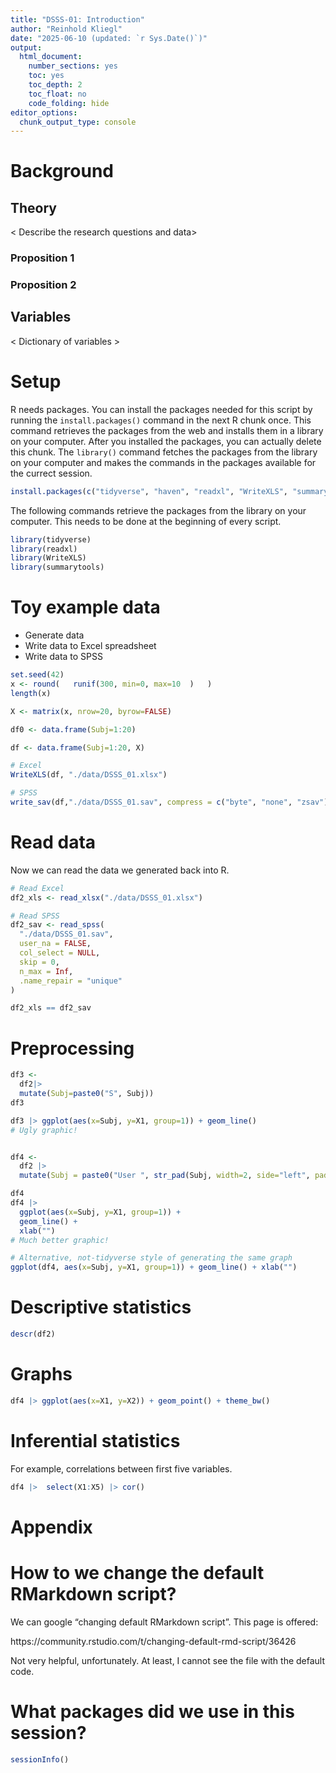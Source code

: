 ```yaml
---
title: "DSSS-01: Introduction"
author: "Reinhold Kliegl"
date: "2025-06-10 (updated: `r Sys.Date()`)"
output:
  html_document:
    number_sections: yes
    toc: yes
    toc_depth: 2
    toc_float: no
    code_folding: hide
editor_options: 
  chunk_output_type: console
---
```


# Background

## Theory

< Describe the research questions and data>

### Proposition 1


### Proposition 2


## Variables

< Dictionary of variables >

# Setup

R needs packages. You can install the packages needed for this script by running the `install.packages()` command in the next R chunk once. This command retrieves the packages from the web and installs them in a library on your computer. After you installed the packages, you can actually delete this chunk. The `library()`  command fetches the packages from the library on your computer and makes the commands in the packages available for the currect session. 


```r
install.packages(c("tidyverse", "haven", "readxl", "WriteXLS", "summarytools" ))
```

The following commands retrieve the packages from the library on your computer. This needs to be done at the beginning of every script.

```r
library(tidyverse)
library(readxl)
library(WriteXLS)
library(summarytools)
```

# Toy example data

+ Generate data
+ Write data to Excel spreadsheet
+ Write data to SPSS

```r
set.seed(42)
x <- round(   runif(300, min=0, max=10  )   )
length(x)

X <- matrix(x, nrow=20, byrow=FALSE)

df0 <- data.frame(Subj=1:20)

df <- data.frame(Subj=1:20, X)

# Excel
WriteXLS(df, "./data/DSSS_01.xlsx")

# SPSS
write_sav(df,"./data/DSSS_01.sav", compress = c("byte", "none", "zsav"), adjust_tz = TRUE)
```

# Read data

Now we can read the data we generated back into R. 

```r
# Read Excel
df2_xls <- read_xlsx("./data/DSSS_01.xlsx")

# Read SPSS
df2_sav <- read_spss(
  "./data/DSSS_01.sav",
  user_na = FALSE,
  col_select = NULL,
  skip = 0,
  n_max = Inf,
  .name_repair = "unique"
)

df2_xls == df2_sav
```

# Preprocessing

```r
df3 <- 
  df2|> 
  mutate(Subj=paste0("S", Subj))
df3

df3 |> ggplot(aes(x=Subj, y=X1, group=1)) + geom_line() 
# Ugly graphic!


df4 <- 
  df2 |> 
  mutate(Subj = paste0("User ", str_pad(Subj, width=2, side="left", pad="0")))

df4
df4 |> 
  ggplot(aes(x=Subj, y=X1, group=1)) + 
  geom_line() + 
  xlab("")
# Much better graphic!

# Alternative, not-tidyverse style of generating the same graph
ggplot(df4, aes(x=Subj, y=X1, group=1)) + geom_line() + xlab("")
```

# Descriptive statistics

```r
descr(df2)
```


# Graphs

```r
df4 |> ggplot(aes(x=X1, y=X2)) + geom_point() + theme_bw()
```


# Inferential statistics

For example, correlations between first five variables. 

```r
df4 |>  select(X1:X5) |> cor()
```

# Appendix

# How to we change the default RMarkdown script?

We can google "changing default RMarkdown script". This page is offered:

https://community.rstudio.com/t/changing-default-rmd-script/36426 

Not very helpful, unfortunately. At least, I cannot see the file with the default code.

# What packages did we use in this session?

```r
sessionInfo()
```

